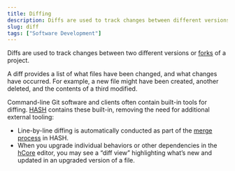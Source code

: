 ```yaml
---
title: Diffing
description: Diffs are used to track changes between different versions or forks of a project, providing an overview regarding files changed, and the nature of those changes.
slug: diff
tags: ["Software Development"]
---
```


Diffs are used to track changes between two different versions or [forks](https://hash.ai/glossary/fork) of a project.

A diff provides a list of what files have been changed, and what changes have occurred. For example, a new file might have been created, another deleted, and the contents of a third modified.

Command-line Git software and clients often contain built-in tools for diffing. [HASH](https://hash.ai/platform) contains these built-in, removing the need for additional external tooling:

- Line-by-line diffing is automatically conducted as part of the [merge process](https://hash.ai/glossary/merge) in HASH.
- When you upgrade individual behaviors or other dependencies in the [hCore](https://hash.ai/platform/core) editor, you may see a “diff view” highlighting what’s new and updated in an upgraded version of a file.
